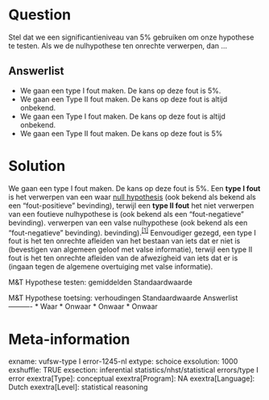 Question
========
Stel dat we een significantieniveau van 5% gebruiken om onze hypothese te testen. Als we de nulhypothese ten onrechte verwerpen, dan ...

Answerlist
----------
* We gaan een type I fout maken. De kans op deze fout is 5%.
* We gaan een Type II fout maken. De kans op deze fout is altijd onbekend.
* We gaan een Type I fout maken. De kans op deze fout is altijd onbekend.
* We gaan een Type II fout maken. De kans op deze fout is 5%

Solution
========

We gaan een type I fout maken. De kans op deze fout is 5%. Een **type I fout** is het verwerpen van een waar [null
hypothesis](https://en.wikipedia.org/wiki/Null_hypothesis) (ook bekend als bekend als een "fout-positieve" bevinding), terwijl een **type II fout** het niet verwerpen van een foutieve nulhypothese is (ook bekend als een "fout-negatieve" bevinding). verwerpen van een valse nulhypothese (ook bekend als een "fout-negatieve" bevinding). bevinding).<sup>[\[1\]](https://en.wikipedia.org/wiki/Type_I_and_type_II_errors#cite_note-1)</sup> Eenvoudiger gezegd, een type I fout is het ten onrechte afleiden van het bestaan van iets dat er niet is (bevestigen van algemeen geloof met valse informatie), terwijl een type II fout is het ten onrechte afleiden van de afwezigheid van iets dat er is (ingaan tegen de algemene overtuiging met valse informatie).

M&T Hypothese testen: gemiddelden Standaardwaarde

M&T Hypothese toetsing: verhoudingen Standaardwaarde
Answerlist
----------
* Waar
* Onwaar
* Onwaar
* Onwaar

Meta-information
================
exname: vufsw-type I error-1245-nl
extype: schoice
exsolution: 1000
exshuffle: TRUE
exsection: inferential statistics/nhst/statistical errors/type I error
exextra[Type]: conceptual
exextra[Program]: NA
exextra[Language]: Dutch
exextra[Level]: statistical reasoning

